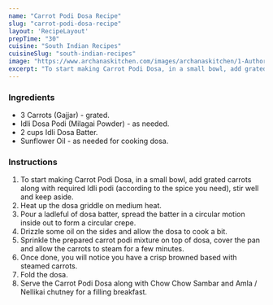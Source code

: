 ---
name: "Carrot Podi Dosa Recipe"
slug: "carrot-podi-dosa-recipe"
layout: 'RecipeLayout'
prepTime: "30"
cuisine: "South Indian Recipes"
cuisineSlug: "south-indian-recipes"
image: "https://www.archanaskitchen.com/images/archanaskitchen/1-Author/Divya_Shivaraman_/Carrot_Podi_Dosa.jpg"
excerpt: "To start making Carrot Podi Dosa, in a small bowl, add grated carrots along with required Idli podi according to the spice you need, stir well and keep aside"
---

### Ingredients

- 3 Carrots (Gajjar) - grated.
- Idli Dosa Podi (Milagai Powder) - as needed.
- 2 cups Idli Dosa Batter.
- Sunflower Oil - as needed for cooking dosa.

### Instructions

1. To start making Carrot Podi Dosa, in a small bowl, add grated carrots along with required Idli podi (according to the spice you need), stir well and keep aside.
1. Heat up the dosa griddle on medium heat.
1. Pour a ladleful of dosa batter, spread the batter in a circular motion inside out to form a circular crepe.
1. Drizzle some oil on the sides and allow the dosa to cook a bit.
1. Sprinkle the prepared carrot podi mixture on top of dosa, cover the pan and allow the carrots to steam for a few minutes.
1. Once done, you will notice you have a crisp browned based with steamed carrots.
1. Fold the dosa.
1. Serve the Carrot Podi Dosa along with Chow Chow Sambar and Amla / Nellikai chutney for a filling breakfast.
